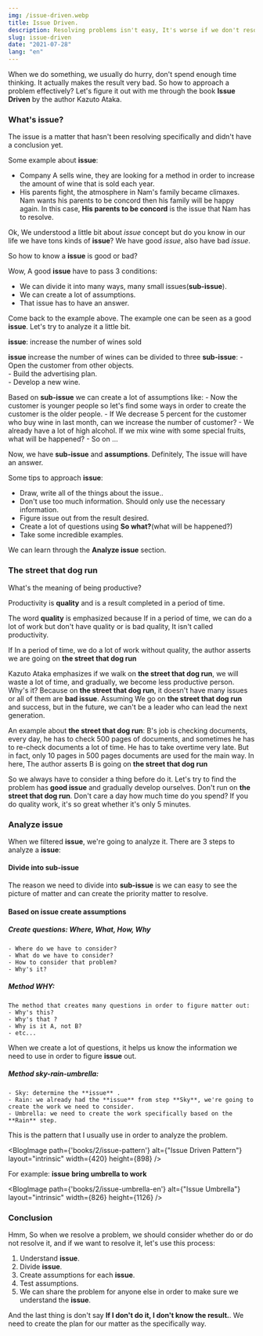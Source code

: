 ```yaml
---
img: /issue-driven.webp
title: Issue Driven.
description: Resolving problems isn't easy, It's worse if we don't resolve the good problems. So How to approach the problem in an effective way?
slug: issue-driven
date: "2021-07-28"
lang: "en"
---
```


When we do something, we usually do hurry, don't spend enough time thinking. It actually makes the result very bad.
So how to approach a problem effectively? Let's figure it out with me through the book **Issue Driven** by the author Kazuto Ataka.

### What's issue?

The issue is a matter that hasn't been resolving specifically and didn't have a conclusion yet.

Some example about **issue**:
- Company A sells wine, they are looking for a method in order to increase the amount of wine that is sold each year.
- His parents fight, the atmosphere in Nam's family became climaxes. Nam wants his parents to be concord then his family will be happy again.
In this case, **His parents to be concord** is the issue that Nam has to resolve.

Ok, We understood a little bit about *issue* concept but do you know in our life we have tons kinds of **issue**?
We have good *issue*, also have bad *issue*.

So how to know a **issue** is good or bad?

Wow, A good **issue** have to pass 3 conditions:

- We can divide it into many ways, many small issues(**sub-issue**).
- We can create a lot of assumptions.
- That issue has to have an answer.

Come back to the example above. The example one can be seen as a good **issue**. 
Let's try to analyze it a little bit.

**issue**: increase the number of wines sold

**issue** increase the number of wines can be divided to three **sub-issue**:
	- Open the customer from other objects.  
	- Build the advertising plan.  
	- Develop a new wine.

Based on **sub-issue** we can create a lot of assumptions like:
	- Now the customer is younger people so let's find some ways in order to create the customer is the older people.
	- If We decrease 5 percent for the customer who buy wine in last month, can we increase the number of customer?
	- We already have a lot of high alcohol. If we mix wine with some special fruits, what will be happened?
	- So on ...

Now, we have **sub-issue** and **assumptions**. Definitely, The issue will have an answer.

Some tips to approach **issue**:

- Draw, write all of the things about the issue..
- Don't use too much information. Should only use the necessary information.
- Figure issue out from the result desired.
- Create a lot of questions using **So what?**(what will be happened?)
- Take some incredible examples.

We can learn through the **Analyze issue** section.

### The street that **dog** run

What's the meaning of being productive?

Productivity is **quality** and is a result completed in a period of time.

The word **quality** is emphasized because If in a period of time, we can do a lot of work but don't have quality or is bad quality,
It isn't called productivity.

If In a period of time, we do a lot of work without quality, the author asserts we are going on **the street that dog run**

Kazuto Ataka emphasizes if we walk on **the street that dog run**, we will waste a lot of time, and gradually, we become 
less productive person. Why's it? Because on **the street that dog run**, it doesn't have many issues or all of them are **bad issue**.
Assuming We go on **the street that dog run** and success, but in the future, we can't be a leader who can lead the next generation.

An example about **the street that dog run**:
B's job is checking documents, every day, he has to check 500 pages of documents, and sometimes he has to re-check documents a lot of time.
He has to take overtime very late. But in fact, only 10 pages in 500 pages documents are used for the main way.
In here, The author asserts B is going on **the street that dog run**

So we always have to consider a thing before do it. Let's try to find the problem has **good issue** and gradually develop ourselves.
Don't run on **the street that dog run**. Don't care a day how much time do you spend? If you do quality work, it's so great whether it's only 5 minutes.

### Analyze issue

When we filtered **issue**, we're going to analyze it.
There are 3 steps to analyze a **issue**:

#### Divide into **sub-issue**

The reason we need to divide into **sub-issue** is we can easy to see the picture of matter and can create the priority matter
 to resolve.

#### Based on **issue** create assumptions
##### Create questions: Where, What, How, Why
	- Where do we have to consider?  
	- What do we have to consider?  
	- How to consider that problem?  
	- Why's it?  

##### Method WHY:
	The method that creates many questions in order to figure matter out:  
	- Why's this?  
	- Why's that ?  
	- Why is it A, not B? 
	- etc...  

When we create a lot of questions, it helps us know the information we need to use in order to figure **issue** out.

##### Method sky-rain-umbrella:
	- Sky: determine the **issue** .  
	- Rain: we already had the **issue** from step **Sky**, we're going to create the work we need to consider.  
	- Umbrella: we need to create the work specifically based on the **Rain** step.  

This is the pattern that I usually use in order to analyze the problem.

<BlogImage
	path={'books/2/issue-pattern'}
	alt={"Issue Driven Pattern"}
	layout="intrinsic"
	width={420}
	height={898}
/>

For example: **issue** **bring umbrella to work**  

<BlogImage
	path={'books/2/issue-umbrella-en'}
	alt={"Issue Umbrella"}
	layout="intrinsic"
	width={826}
	height={1126}
/>
  

### Conclusion

Hmm, So when we resolve a problem, we should consider whether do or do not resolve it, and if we want to resolve it, 
let's use this process:
 1. Understand **issue**. 
 2. Divide **issue**.  
 3. Create assumptions for each **issue**.  
 4. Test assumptions.  
 5. We can share the problem for anyone else in order to make sure we understand the **issue**.

And the last thing is don't say **If I don't do it, I don't know the result.**. We need to create the plan for our matter as the specifically way.